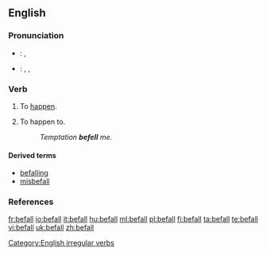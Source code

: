 ==English==

===Pronunciation===
*{{a|UK}}: {{IPA|/bɪˈfɔːl/}}, {{SAMPA|/bI"fO:l/}}
*{{a|US}}: {{enPR|bĭ-fälʹ}}, {{IPA|/bɪˈfɑl/}}, {{SAMPA|/bI"fAl/}}
*:{{rhymes|ɔːl}}

===Verb===
{{en-verb|befalls|befalling|befell|befallen}}

# {{intransitive}} To [[happen]].
# {{transitive}} To happen to.
#: ''Temptation '''befell''' me.''

====Derived terms====
*[[befalling]]<!--adjective, noun-->
*[[misbefall]]

===References===
{{R:Century 1911}}
{{R:Webster 1913}}

[[Category:English irregular verbs]]

[[fr:befall]]
[[io:befall]]
[[it:befall]]
[[hu:befall]]
[[ml:befall]]
[[pl:befall]]
[[fi:befall]]
[[ta:befall]]
[[te:befall]]
[[vi:befall]]
[[uk:befall]]
[[zh:befall]]